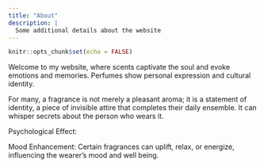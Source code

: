 ```yaml
---
title: "About"
description: |
  Some additional details about the website
---
```


```r
knitr::opts_chunk$set(echo = FALSE)
```

Welcome to my website, where scents captivate the soul and evoke emotions and memories. Perfumes show personal expression and cultural identity.

For many, a fragrance is not merely a pleasant aroma; it is a statement of identity, a piece of invisible attire that completes their daily ensemble. It can whisper secrets about the person who wears it.

Psychological Effect:

Mood Enhancement: Certain fragrances can uplift, relax, or energize, influencing the wearer’s mood and well being.



